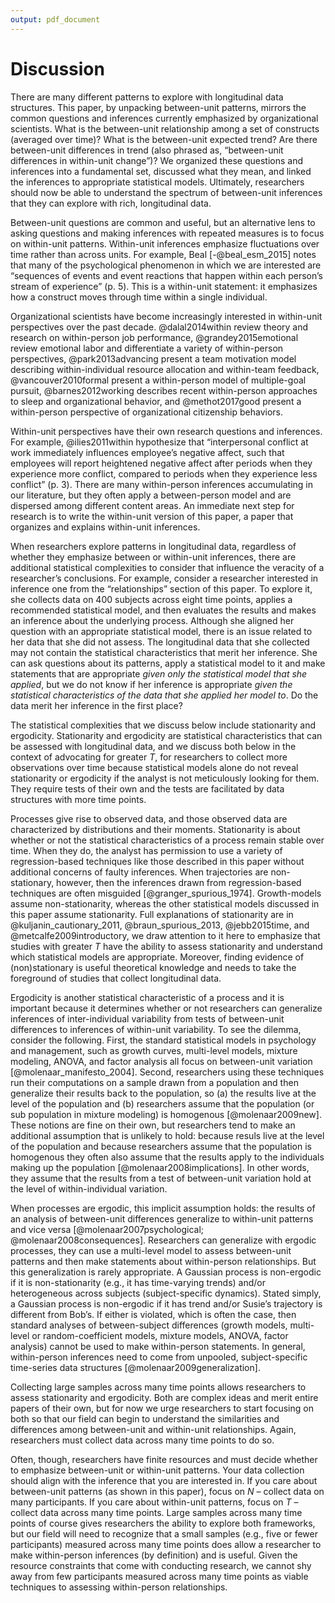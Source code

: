 ```yaml
---
output: pdf_document
---
```


# Discussion

There are many different patterns to explore with longitudinal data structures. This paper, by unpacking between-unit patterns, mirrors the common questions and inferences currently emphasized by organizational scientists. What is the between-unit relationship among a set of constructs (averaged over time)? What is the between-unit expected trend? Are there between-unit differences in trend (also phrased as, "between-unit differences in within-unit change")? We organized these questions and inferences into a fundamental set, discussed what they mean, and linked the inferences to appropriate statistical models. Ultimately, researchers should now be able to understand the spectrum of between-unit inferences that they can explore with rich, longitudinal data.  

Between-unit questions are common and useful, but an alternative lens to asking questions and making inferences with repeated measures is to focus on within-unit patterns. Within-unit inferences emphasize fluctuations over time rather than across units. For example, Beal [-@beal_esm_2015] notes that many of the psychological phenomenon in which we are interested are "sequences of events and event reactions that happen within each person's stream of experience" (p. 5). This is a within-unit statement: it emphasizes how a construct moves through time within a single individual. 

Organizational scientists have become increasingly interested in within-unit perspectives over the past decade. @dalal2014within review theory and research on within-person job performance, @grandey2015emotional review emotional labor and differentiate a variety of within-person perspectives, @park2013advancing present a team motivation model describing within-individual resource allocation and within-team feedback, @vancouver2010formal present a within-person model of multiple-goal pursuit, @barnes2012working describes recent within-person approaches to sleep and organizational behavior, and @methot2017good present a within-person perspective of organizational citizenship behaviors.

Within-unit perspectives have their own research questions and inferences. For example, @ilies2011within hypothesize that "interpersonal conflict at work immediately influences employee's negative affect, such that employees will report heightened negative affect after periods when they experience more conflict, compared to periods when they experience less conflict" (p. 3). There are many within-person inferences accumulating in our literature, but they often apply a between-person model and are dispersed among different content areas. An immediate next step for research is to write the within-unit version of this paper, a paper that organizes and explains within-unit inferences. 

When researchers explore patterns in longitudinal data, regardless of whether they emphasize between or within-unit inferences, there are additional statistical complexities to consider that influence the veracity of a researcher's conclusions. For example, consider a researcher interested in inference one from the "relationships" section of this paper. To explore it, she collects data on 400 subjects across eight time points, applies a recommended statistical model, and then evaluates the results and makes an inference about the underlying process. Although she aligned her question with an appropriate statistical model, there is an issue related to her data that she did not assess. The longitudinal data that she collected may not contain the statistical characteristics that merit her inference. She can ask questions about its patterns, apply a statistical model to it and make statements that are appropriate *given only the statistical model that she applied*, but we do not know if her inference is appropriate *given the statistical characteristics of the data that she applied her model to*. Do the data merit her inference in the first place?

The statistical complexities that we discuss below include stationarity and ergodicity. Stationarity and ergodicity are statistical characteristics that can be assessed with longitudinal data, and we discuss both below in the context of advocating for greater $T$, for researchers to collect more observations over time because statistical models alone do not reveal stationarity or ergodicity if the analyst is not meticulously looking for them. They require tests of their own and the tests are facilitated by data structures with more time points. 

Processes give rise to observed data, and those observed data are characterized by distributions and their moments. Stationarity is about whether or not the statistical characteristics of a process remain stable over time. When they do, the analyst has permission to use a variety of regression-based techniques like those described in this paper without additional concerns of faulty inferences. When trajectories are non-stationary, however, then the inferences drawn from regression-based techniques are often misguided [@granger_spurious_1974]. Growth-models assume non-stationarity, whereas the other statistical models discussed in this paper assume stationarity. Full explanations of stationarity are in @kuljanin_cautionary_2011, @braun_spurious_2013, @jebb2015time, and @metcalfe2009introductory, we draw attention to it here to emphasize that studies with greater $T$ have the ability to assess stationarity and understand which statistical models are appropriate. Moreover, finding evidence of (non)stationary is useful theoretical knowledge and needs to take the foreground of studies that collect longitudinal data.

Ergodicity is another statistical characteristic of a process and it is important because it determines whether or not researchers can generalize inferences of inter-individual variability from tests of between-unit differences to inferences of within-unit variability. To see the dilemma, consider the following. First, the standard statistical models in psychology and management, such as growth curves, multi-level models, mixture modeling, ANOVA, and factor analysis all focus on between-unit variation [@molenaar_manifesto_2004]. Second, researchers using these techniques run their computations on a sample drawn from a population and then generalize their results back to the population, so (a) the results live at the level of the population and (b) researchers assume that the population (or sub population in mixture modeling) is homogenous [@molenaar2009new]. These notions are fine on their own,  but researchers tend to make an additional assumption that is unlikely to hold: because resuls live at the level of the population and because researchers assume that the population is homogenous they often also assume that the results apply to the individuals making up the population [@molenaar2008implications]. In other words, they assume that the results from a test of between-unit variation hold at the level of within-individual variation.

When processes are ergodic, this implicit assumption holds: the results of an analysis of between-unit differences generalize to within-unit patterns and vice versa [@molenaar2007psychological; @molenaar2008consequences]. Researchers can generalize with ergodic processes, they can use a multi-level model to assess between-unit patterns and then make statements about within-person relationships. But this generalization is rarely appropriate. A Gaussian process is non-ergodic if it is non-stationarity (e.g., it has time-varying trends) and/or heterogeneous across subjects (subject-specific dynamics). Stated simply, a Gaussian process is non-ergodic if it has trend and/or Susie's trajectory is different from Bob's. If either is violated, which is often the case, then standard analyses of between-subject differences (growth models, multi-level or random-coefficient models, mixture models, ANOVA, factor analysis) cannot be used to make within-person statements. In general, within-person inferences need to come from unpooled, subject-specific time-series data structures [@molenaar2009generalization]. 

Collecting large samples across many time points allows researchers to assess stationarity and ergodicity. Both are complex ideas and merit entire papers of their own, but for now we urge researchers to start focusing on both so that our field can begin to understand the similarities and differences among between-unit and within-unit relationships. Again, researchers must collect data across many time points to do so. 

Often, though, researchers have finite resources and must decide whether to emphasize between-unit or within-unit patterns. Your data collection should align with the inference that you are interested in. If you care about between-unit patterns (as shown in this paper), focus on $N$ -- collect data on many participants. If you care about within-unit patterns, focus on $T$ -- collect data across many time points. Large samples across many time points of course gives researchers the ability to explore both frameworks, but our field will need to recognize that a small samples (e.g., five or fewer participants) measured across many time points does allow a researcher to make within-person inferences (by definition) and is useful. Given the resource constraints that come with conducting research, we cannot shy away from few participants measured across many time points as viable techniques to assessing within-person relationships. 
